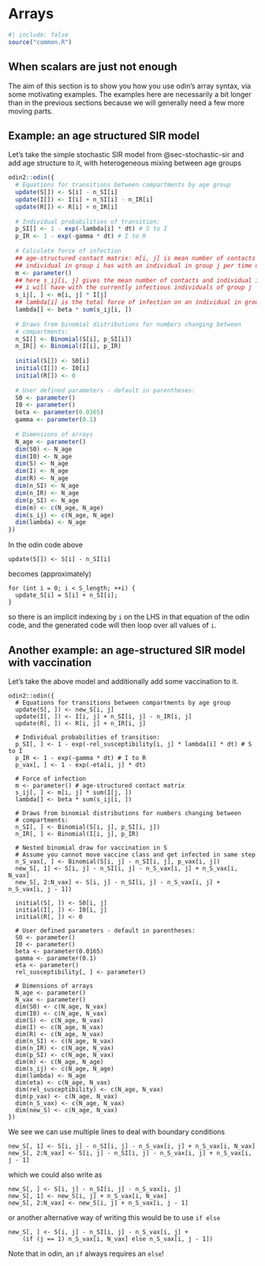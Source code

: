 # Arrays {#sec-arrays}

```r
#| include: false
source("common.R")
```

## When scalars are just not enough

The aim of this section is to show you how you use odin's array syntax, via some motivating examples. The examples here are necessarily a bit longer than in the previous sections because we will generally need a few more moving parts.

## Example: an age structured SIR model {#sec-stochastic-age}

Let's take the simple stochastic SIR model from @sec-stochastic-sir and add age structure to it, with heterogeneous mixing between age groups

```r
odin2::odin({
  # Equations for transitions between compartments by age group
  update(S[]) <- S[i] - n_SI[i]
  update(I[]) <- I[i] + n_SI[i] - n_IR[i]
  update(R[]) <- R[i] + n_IR[i]
  
  # Individual probabilities of transition:
  p_SI[] <- 1 - exp(-lambda[i] * dt) # S to I
  p_IR <- 1 - exp(-gamma * dt) # I to R
  
  # Calculate force of infection
  ## age-structured contact matrix: m[i, j] is mean number of contacts an
  ## individual in group i has with an individual in group j per time unit
  m <- parameter()
  ## here s_ij[i, j] gives the mean number of contacts and individual in group
  ## i will have with the currently infectious individuals of group j
  s_ij[, ] <- m[i, j] * I[j]
  ## lambda[i] is the total force of infection on an individual in group i 
  lambda[] <- beta * sum(s_ij[i, ])
  
  # Draws from binomial distributions for numbers changing between
  # compartments:
  n_SI[] <- Binomial(S[i], p_SI[i])
  n_IR[] <- Binomial(I[i], p_IR)
  
  initial(S[]) <- S0[i]
  initial(I[]) <- I0[i]
  initial(R[]) <- 0
  
  # User defined parameters - default in parentheses:
  S0 <- parameter()
  I0 <- parameter()
  beta <- parameter(0.0165)
  gamma <- parameter(0.1)
  
  # Dimensions of arrays
  N_age <- parameter()
  dim(S0) <- N_age
  dim(I0) <- N_age
  dim(S) <- N_age
  dim(I) <- N_age
  dim(R) <- N_age
  dim(n_SI) <- N_age
  dim(n_IR) <- N_age
  dim(p_SI) <- N_age
  dim(m) <- c(N_age, N_age)
  dim(s_ij) <- c(N_age, N_age)
  dim(lambda) <- N_age
})
```

In the odin code above

```
update(S[]) <- S[i] - n_SI[i]
```

becomes (approximately)

```
for (int i = 0; i < S_length; ++i) {
  update_S[i] = S[i] + n_SI[i];
}
```

so there is an implicit indexing by `i` on the LHS in that equation of the odin code, and the generated code will then loop over all values of `i`. 


## Another example: an age-structured SIR model with vaccination
Let's take the above model and additionally add some vaccination to it.

```
odin2::odin({
  # Equations for transitions between compartments by age group
  update(S[, ]) <- new_S[i, j]
  update(I[, ]) <- I[i, j] + n_SI[i, j] - n_IR[i, j]
  update(R[, ]) <- R[i, j] + n_IR[i, j]
  
  # Individual probabilities of transition:
  p_SI[, ] <- 1 - exp(-rel_susceptibility[i, j] * lambda[i] * dt) # S to I
  p_IR <- 1 - exp(-gamma * dt) # I to R
  p_vax[, ] <- 1 - exp(-eta[i, j] * dt)
  
  # Force of infection
  m <- parameter() # age-structured contact matrix
  s_ij[, ] <- m[i, j] * sum(I[j, ])
  lambda[] <- beta * sum(s_ij[i, ])
  
  # Draws from binomial distributions for numbers changing between
  # compartments:
  n_SI[, ] <- Binomial(S[i, j], p_SI[i, j])
  n_IR[, ] <- Binomial(I[i, j], p_IR)
  
  # Nested binomial draw for vaccination in S
  # Assume you cannot move vaccine class and get infected in same step
  n_S_vax[, ] <- Binomial(S[i, j] - n_SI[i, j], p_vax[i, j])
  new_S[, 1] <- S[i, j] - n_SI[i, j] - n_S_vax[i, j] + n_S_vax[i, N_vax]
  new_S[, 2:N_vax] <- S[i, j] - n_SI[i, j] - n_S_vax[i, j] + n_S_vax[i, j - 1])
  
  initial(S[, ]) <- S0[i, j]
  initial(I[, ]) <- I0[i, j]
  initial(R[, ]) <- 0
  
  # User defined parameters - default in parentheses:
  S0 <- parameter()
  I0 <- parameter()
  beta <- parameter(0.0165)
  gamma <- parameter(0.1)
  eta <- parameter()
  rel_susceptibility[, ] <- parameter()
  
  # Dimensions of arrays
  N_age <- parameter()
  N_vax <- parameter()
  dim(S0) <- c(N_age, N_vax)
  dim(I0) <- c(N_age, N_vax)
  dim(S) <- c(N_age, N_vax)
  dim(I) <- c(N_age, N_vax)
  dim(R) <- c(N_age, N_vax)
  dim(n_SI) <- c(N_age, N_vax)
  dim(n_IR) <- c(N_age, N_vax)
  dim(p_SI) <- c(N_age, N_vax)
  dim(m) <- c(N_age, N_age)
  dim(s_ij) <- c(N_age, N_age)
  dim(lambda) <- N_age
  dim(eta) <- c(N_age, N_vax)
  dim(rel_susceptibility) <- c(N_age, N_vax)
  dim(p_vax) <- c(N_age, N_vax)
  dim(n_S_vax) <- c(N_age, N_vax)
  dim(new_S) <- c(N_age, N_vax)
})
```

We see we can use multiple lines to deal with boundary conditions
```
new_S[, 1] <- S[i, j] - n_SI[i, j] - n_S_vax[i, j] + n_S_vax[i, N_vax]
new_S[, 2:N_vax] <- S[i, j] - n_SI[i, j] - n_S_vax[i, j] + n_S_vax[i, j - 1]
```
which we could also write as
```
new_S[, ] <- S[i, j] - n_SI[i, j] - n_S_vax[i, j]
new_S[, 1] <- new_S[i, j] + n_S_vax[i, N_vax]
new_S[, 2:N_vax] <- new_S[i, j] + n_S_vax[i, j - 1]
```
or another alternative way of writing this would be to use `if else`
```
new_S[, ] <- S[i, j] - n_SI[i, j] - n_S_vax[i, j] +
    (if (j == 1) n_S_vax[i, N_vax] else n_S_vax[i, j - 1])
```
Note that in odin, an `if` always requires an `else`!